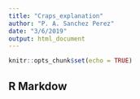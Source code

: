```yaml
---
title: "Craps_explanation"
author: "P. A. Sanchez Perez"
date: "3/6/2019"
output: html_document
---
```


```r
knitr::opts_chunk$set(echo = TRUE)
```

## R Markdow
